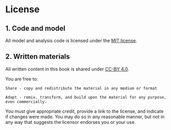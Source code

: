 # License

## 1. Code and model

All model and analysis code is licensed under the [MIT license](https://github.com/pythonhealthdatascience/stars-treat-simmer/blob/main/LICENSE). 

## 2. Written materials
All written content in this book is shared under [CC-BY 4.0](https://creativecommons.org/licenses/by/4.0).

You are free to:

```         
Share - copy and redistribute the material in any medium or format

Adapt - remix, transform, and build upon the material for any purpose, even commercially.
```

You must give appropriate credit, provide a link to the license, and indicate if changes were made. You may do so in any reasonable manner, but not in any way that suggests the licensor endorses you or your use.
